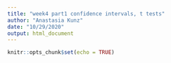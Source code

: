 ```yaml
---
title: "week4 part1 confidence intervals, t tests"
author: "Anastasia Kunz"
date: "10/29/2020"
output: html_document
---
```


```r
knitr::opts_chunk$set(echo = TRUE)
```

